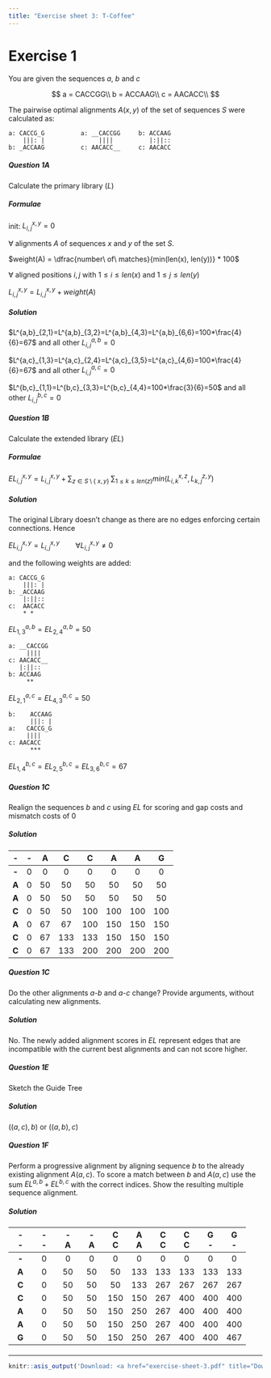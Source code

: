 ```yaml
---
title: "Exercise sheet 3: T-Coffee"
---
```


# Exercise 1

You are given the sequences $a$, $b$ and $c$

$$
a = CACCGG\\
b = ACCAAG\\
c = AACACC\\
$$

The pairwise optimal alignments $A(x, y)$ of the set of sequences $S$ were calculated as:

```
a: CACCG_G          a: __CACCGG     b: ACCAAG
    |||: |               ||||          |:||::
b: _ACCAAG          c: AACACC__     c: AACACC
```

#### {.tabset}

##### Question 1A

::: {.question data-latex=""}

Calculate the primary library ($L$)
:::


##### Formulae

::: {.answer data-latex=""}

init: $L^{x,y}_{i,j}=0$

$\forall$ alignments $A$ of sequences $x$ and $y$ of the set $S$. 

$weight(A) = \dfrac{number\ of\ matches}{min(len(x), len(y))} * 100$

$\forall$ aligned positions $i,j$ with $1 \leq i \leq len(x)$ and  $1 \leq j \leq len(y)$ 

$L^{x,y}_{i,j} = L^{x,y}_{i,j} + weight(A)$


:::


##### Solution

::: {.answer data-latex=""}

$L^{a,b}_{2,1}=L^{a,b}_{3,2}=L^{a,b}_{4,3}=L^{a,b}_{6,6}=100*\frac{4}{6}=67$ and all other $L^{a,b}_{i,j}=0$

$L^{a,c}_{1,3}=L^{a,c}_{2,4}=L^{a,c}_{3,5}=L^{a,c}_{4,6}=100*\frac{4}{6}=67$ and all other $L^{a,c}_{i,j}=0$

$L^{b,c}_{1,1}=L^{b,c}_{3,3}=L^{b,c}_{4,4}=100*\frac{3}{6}=50$ and all other $L^{b,c}_{i,j}=0$
:::
#### {-}

#### {.tabset}

##### Question 1B

::: {.question data-latex=""}

Calculate the extended library ($EL$)
:::

##### Formulae

::: {.answer data-latex=""}


$EL^{x,y}_{i,j}= L^{x,y}_{i,j}  + \sum_{z \in S \setminus \{\ x, y\}\ } \sum_{1 \leq k \leq len(z)}  min(L^{x,z}_{i,k}, L^{z,y}_{k,j})$

:::

##### Solution

::: {.answer data-latex=""}

The original Library doesn't change as there are no edges enforcing certain connections. Hence

$EL^{x,y}_{i,j}= L^{x,y}_{i,j} \qquad \forall L^{x,y}_{i,j}\neq 0$

and the following weights are added:

```
a: CACCG_G     
    |||: |    
b: _ACCAAG   
    |:||::
c:  AACACC
    * *
```

$EL^{a,b}_{1,3}=EL^{a,b}_{2,4}=50$

```
a: __CACCGG     
     ||||       
c: AACACC__     
   |:||::
b: ACCAAG
     **
```

$EL^{a,c}_{2,1}=EL^{a,c}_{4,3}=50$


```
b:    ACCAAG
      |||: |    
a:   CACCG_G     
     |||| 
c: AACACC
      ***
```

$EL^{b,c}_{1,4}=EL^{b,c}_{2,5}=EL^{b,c}_{3,6}=67$

:::
#### {-}

#### {.tabset}

##### Question 1C


Realign the sequences $b$ and $c$ using $EL$ for scoring and gap costs and mismatch costs of 0

##### Solution

::: {.answer data-latex=""}

| - | - | A  | C   | C   | A   | A   | G   |
|:---:|:---:|:---:|:---:|:---:|:---:|:---:|:---:|
| __-__ | 0 | 0  | 0   | 0   | 0   | 0   | 0   |
| __A__ | 0 | 50 | 50  | 50  | 50  | 50  | 50  |
| __A__ | 0 | 50 | 50  | 50  | 50  | 50  | 50  |
| __C__ | 0 | 50 | 50  | 100 | 100 | 100 | 100 |
| __A__ | 0 | 67 | 67  | 100 | 150 | 150 | 150 |
| __C__ | 0 | 67 | 133 | 133 | 150 | 150 | 150 |
| __C__ | 0 | 67 | 133 | 200 | 200 | 200 | 200 |

:::
#### {-}


#### {.tabset}

##### Question 1C

Do the other alignments $a$-$b$ and $a$-$c$ change? Provide arguments, without calculating new alignments.

##### Solution

No. The newly added alignment scores in $EL$ represent edges that are incompatible with the
current best alignments and can not score higher.

#### {-}

#### {.tabset}


##### Question 1E

Sketch the Guide Tree

##### Solution

$((a,c),b)$  or $((a,b),c)$

#### {-}

#### {.tabset}

##### Question 1F

Perform a progressive alignment by aligning sequence $b$ to the already existing alignment $A(a, c)$.
To score a match between $b$ and $A(a, c)$ use the sum $EL^{a,b} + EL^{b,c}$ with the correct indices.
Show the resulting multiple sequence alignment.

##### Solution

| -<br />- | -<br />- | -<br />A  | -<br />A  | C<br />C   | A<br />A   | C<br />C   | C<br />C   | G<br />-   | G<br />-   |
|:---:|:---:|:---:|:---:|:---:|:---:|:---:|:---:|:---:|:---:|
| __-__ | 0 | 0  | 0  | 0   | 0   | 0   | 0   | 0   | 0   |
| __A__ | 0 | 50 | 50 | 50  | 133 | 133 | 133 | 133 | 133 |
| __C__ | 0 | 50 | 50 | 50  | 133 | 267 | 267 | 267 | 267 |
| __C__ | 0 | 50 | 50 | 150 | 150 | 267 | 400 | 400 | 400 |
| __A__ | 0 | 50 | 50 | 150 | 250 | 267 | 400 | 400 | 400 |
| __A__ | 0 | 50 | 50 | 150 | 250 | 267 | 400 | 400 | 400 |
| __G__ | 0 | 50 | 50 | 150 | 250 | 267 | 400 | 400 | 467 |

#### {-}

-------------------------------------------

```r
knitr::asis_output('Download: <a href="exercise-sheet-3.pdf" title="Download PDF Version">PDF Version</a> of this page.')
```
